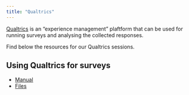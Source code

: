 ```yaml
---
title: "Qualtrics"
---
```


[Qualtrics](https://my.uq.edu.au/information-and-services/information-technology/software-and-web-apps/uq-software-catalogue/qualtrics) is an "experience management" plaftform that can be used for running surveys and analysing the collected responses. 

Find below the resources for our Qualtrics sessions.

## Using Qualtrics for surveys

* [Manual](https://github.com/uqlibrary/technology-training-assets/raw/master/Qualtrics/Using_Qualtrics_for_Surveys_Training_Manual.pdf)
* [Files](https://github.com/uqlibrary/technology-training-assets/raw/master/Qualtrics/Qualtrics_Training_Exercise_Files.zip)
